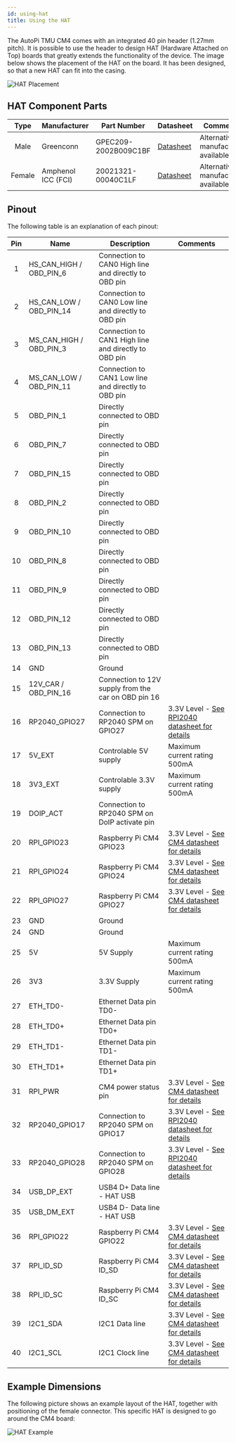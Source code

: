 ```yaml
---
id: using-hat
title: Using the HAT
---
```


The AutoPi TMU CM4 comes with an integrated 40 pin header (1.27mm pitch). It is possible to use the header to design HAT (Hardware Attached on Top) boards that greatly extends the functionality of the device. The image below shows the placement of the HAT on the board. It has been designed, so that a new HAT can fit into the casing.

![HAT Placement](/img/hardware/autopi_tmu_cm4/using_hat/cm4_pcb_Pinlayout.png)

## HAT Component Parts

| **Type** | **Manufacturer** | **Part Number** | **Datasheet** | **Comments** |
|:-----:|--------|--------|--------|--------|
|   Male   |    Greenconn     |   GPEC209-2002B009C1BF    | [Datasheet](https://www.greenconn.com) | Alternative manufacturer available | 
|   Female   |    Amphenol ICC (FCI)    |   20021321-00040C1LF    | [Datasheet](https://cdn.amphenol-cs.com/media/wysiwyg/files/documentation/datasheet/boardwiretoboard/bwb_minitek127_btb.pdf) | Alternative manufacturer available | 

## Pinout
The following table is an explanation of each pinout:

| **Pin** | **Name** | **Description** | **Comments** |
|:-----:|--------|--------|--------|
|   1   |    HS_CAN_HIGH / OBD_PIN_6    |   Connection to CAN0 High line and directly to OBD pin     | | 
|   2    |   HS_CAN_LOW / OBD_PIN_14     |  Connection to CAN0 Low line and directly to OBD pin      | |
|   3    |   MS_CAN_HIGH / OBD_PIN_3     |  Connection to CAN1 High line and directly to OBD pin      | |
|   4    |   MS_CAN_LOW / OBD_PIN_11     |  Connection to CAN1 Low line and directly to OBD pin      | |
|   5    |   OBD_PIN_1     |   Directly connected to OBD pin     | |
|   6    |   OBD_PIN_7     |    Directly connected to OBD pin    | |
|   7    |   OBD_PIN_15     |  Directly connected to OBD pin      | |
|   8    |   OBD_PIN_2     |   Directly connected to OBD pin     | |
|   9    |   OBD_PIN_10     |  Directly connected to OBD pin      | |
|   10    |  OBD_PIN_8      |  Directly connected to OBD pin      | |
|   11    |  OBD_PIN_9      |  Directly connected to OBD pin      | |
|   12    |  OBD_PIN_12      |  Directly connected to OBD pin      | |
|   13   |   OBD_PIN_13     |  Directly connected to OBD pin      | |
|   14    |  GND      |  Ground      | |
|   15    |  12V_CAR / OBD_PIN_16      |  Connection to 12V supply from the car on OBD pin 16      | |
|   16    |  RP2040_GPIO27      | Connection to RP2040 SPM on GPIO27       | 3.3V Level - [See RPI2040 datasheet  for details](https://datasheets.raspberrypi.com/rp2040/rp2040-datasheet.pdf) |
|   17    |  5V_EXT      |   Controlable 5V supply     | Maximum current rating 500mA |
|   18    |  3V3_EXT      |   Controlable 3.3V supply     | Maximum current rating 500mA |
|   19    |  DOIP_ACT      |  Connection to RP2040 SPM on DoIP activate pin      | |
|   20    |  RPI_GPIO23      |  Raspberry Pi CM4 GPIO23      | 3.3V Level - [See CM4 datasheet  for details](https://datasheets.raspberrypi.com/cm4/cm4-datasheet.pdf) |
|   21    |  RPI_GPIO24      |  Raspberry Pi CM4 GPIO24      | 3.3V Level - [See CM4 datasheet  for details](https://datasheets.raspberrypi.com/cm4/cm4-datasheet.pdf) |
|   22    |  RPI_GPIO27      |  Raspberry Pi CM4 GPIO27      | 3.3V Level - [See CM4 datasheet  for details](https://datasheets.raspberrypi.com/cm4/cm4-datasheet.pdf) |
|   23    |  GND      |    Ground    | |
|   24    |  GND      |  Ground      | |
|   25    |  5V      |  5V Supply     | Maximum current rating 500mA |
|   26    |  3V3      |  3.3V Supply      | Maximum current rating 500mA |
|   27    |  ETH_TD0-      |  Ethernet Data pin TD0-      | |
|   28    |  ETH_TD0+      |  Ethernet Data pin TD0+      | |
|   29    |  ETH_TD1-      |  Ethernet Data pin TD1-      | |
|   30    |  ETH_TD1+      |  Ethernet Data pin TD1+      | |
|   31    |  RPI_PWR      |   CM4 power status pin     | 3.3V Level - [See CM4 datasheet  for details](https://datasheets.raspberrypi.com/cm4/cm4-datasheet.pdf) |
|   32    |  RP2040_GPIO17      |  Connection to RP2040 SPM on GPIO17      | 3.3V Level - [See RPI2040 datasheet  for details](https://datasheets.raspberrypi.com/rp2040/rp2040-datasheet.pdf) |
|   33    |  RP2040_GPIO28      |  Connection to RP2040 SPM on GPIO28      | 3.3V Level - [See RPI2040 datasheet  for details](https://datasheets.raspberrypi.com/rp2040/rp2040-datasheet.pdf) |
|   34    |  USB_DP_EXT      |  USB4 D+ Data line - HAT USB      | |
|   35    |  USB_DM_EXT      |  USB4 D- Data line - HAT USB        | |
|   36    |  RPI_GPIO22      |  Raspberry Pi CM4 GPIO22       | 3.3V Level - [See CM4 datasheet  for details](https://datasheets.raspberrypi.com/cm4/cm4-datasheet.pdf) |
|   37    |  RPI_ID_SD      |  Raspberry Pi CM4 ID_SD       | 3.3V Level - [See CM4 datasheet  for details](https://datasheets.raspberrypi.com/cm4/cm4-datasheet.pdf) |
|   38    |  RPI_ID_SC      |  Raspberry Pi CM4 ID_SC       | 3.3V Level - [See CM4 datasheet  for details](https://datasheets.raspberrypi.com/cm4/cm4-datasheet.pdf) |
|   39    |  I2C1_SDA      |  I2C1 Data line      | 3.3V Level - [See CM4 datasheet  for details](https://datasheets.raspberrypi.com/cm4/cm4-datasheet.pdf) |
|   40    |  I2C1_SCL      |  I2C1 Clock line      | 3.3V Level - [See CM4 datasheet  for details](https://datasheets.raspberrypi.com/cm4/cm4-datasheet.pdf) |

## Example Dimensions

The following picture shows an example layout of the HAT, together with positioning of the female connector. This specific HAT is designed to go around the CM4 board:

![HAT Example](/img/hardware/autopi_tmu_cm4/using_hat/HAT_dimensions.jpg)
